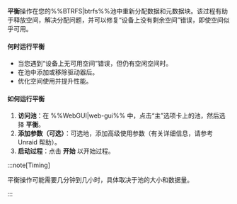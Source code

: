 **平衡**操作在您的%%BTRFS|btrfs%%池中重新分配数据和元数据块。该过程有助于释放空间，解决分配问题，并可以修复“设备上没有剩余空间”错误，即使空间似乎可用。

<h4>何时运行平衡</h4>

- 当您遇到“设备上无可用空间”错误，但仍有空闲空间时。
- 在池中添加或移除驱动器后。
- 优化空间使用并提升性能。

<h4>如何运行平衡</h4>

1. **访问池**：在 %%WebGUI|web-gui%% 中，点击“主”选项卡上的池，然后选择 **平衡**。
2. **添加参数（可选）**：可选地，添加高级使用参数（有关详细信息，请参考 Unraid 帮助）。
3. **启动过程**：点击 **开始** 以开始过程。

:::note\[Timing]

平衡操作可能需要几分钟到几小时，具体取决于池的大小和数据量。

:::
